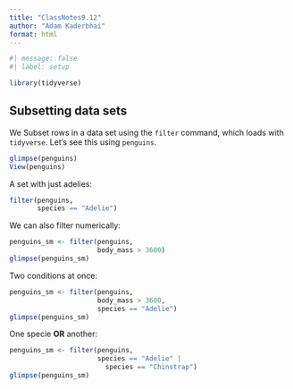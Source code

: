 ```yaml
---
title: "ClassNotes9.12"
author: "Adam Kaderbhai"
format: html
---
```


```r
#| message: false
#| label: setup

library(tidyverse)
```

## Subsetting data sets

We Subset rows in a data set using the `filter` command, which loads with `tidyverse`. Let's see this using `penguins`.

```r
glimpse(penguins)
View(penguins)
```

A set with just adelies:

```r
filter(penguins,
       species == "Adelie")
```

We can also filter numerically:
```r
penguins_sm <- filter(penguins,
                      body_mass > 3600)
glimpse(penguins_sm)
```


Two conditions at once:
```r
penguins_sm <- filter(penguins,
                      body_mass > 3600,
                      species == "Adelie")
glimpse(penguins_sm)
```

One specie **OR** another:
```r
penguins_sm <- filter(penguins,
                      species == "Adelie" | 
                        species == "Chinstrap")
glimpse(penguins_sm)

```
